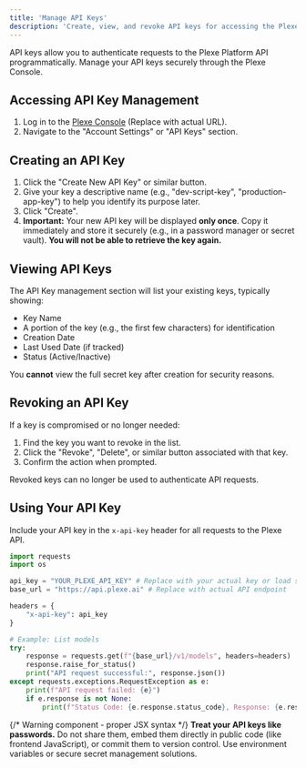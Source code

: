 ```yaml
---
title: 'Manage API Keys'
description: 'Create, view, and revoke API keys for accessing the Plexe Platform API.'
---
```


API keys allow you to authenticate requests to the Plexe Platform API programmatically. Manage your API keys
securely through the Plexe Console.

## Accessing API Key Management

1.  Log in to the [Plexe Console](https://console.plexe.ai) (Replace with actual URL).
2.  Navigate to the "Account Settings" or "API Keys" section.

## Creating an API Key

1.  Click the "Create New API Key" or similar button.
2.  Give your key a descriptive name (e.g., "dev-script-key", "production-app-key") to help you identify its purpose later.
3.  Click "Create".
4.  **Important:** Your new API key will be displayed **only once**. Copy it immediately and store it securely (e.g., in a password manager or secret vault). **You will not be able to retrieve the key again.**

## Viewing API Keys

The API Key management section will list your existing keys, typically showing:

* Key Name
* A portion of the key (e.g., the first few characters) for identification
* Creation Date
* Last Used Date (if tracked)
* Status (Active/Inactive)

You **cannot** view the full secret key after creation for security reasons.

## Revoking an API Key

If a key is compromised or no longer needed:

1.  Find the key you want to revoke in the list.
2.  Click the "Revoke", "Delete", or similar button associated with that key.
3.  Confirm the action when prompted.

Revoked keys can no longer be used to authenticate API requests.

## Using Your API Key

Include your API key in the `x-api-key` header for all requests to the Plexe API.

```python
import requests
import os

api_key = "YOUR_PLEXE_API_KEY" # Replace with your actual key or load securely
base_url = "https://api.plexe.ai" # Replace with actual API endpoint

headers = {
    "x-api-key": api_key
}

# Example: List models
try:
    response = requests.get(f"{base_url}/v1/models", headers=headers)
    response.raise_for_status()
    print("API request successful:", response.json())
except requests.exceptions.RequestException as e:
    print(f"API request failed: {e}")
    if e.response is not None:
        print(f"Status Code: {e.response.status_code}, Response: {e.response.text}")
```

{/* Warning component - proper JSX syntax */}
<Warning>
**Treat your API keys like passwords.** Do not share them, embed them directly in public code (like frontend JavaScript), or commit them to version control. Use environment variables or secure secret management solutions.
</Warning>